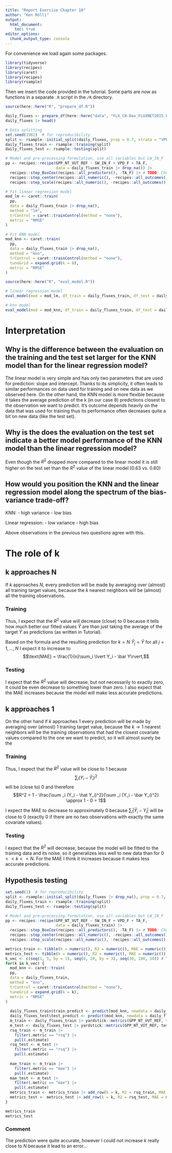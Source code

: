 ```yaml
---
title: "Report Exercise Chapter 10"
author: "Ken Rölli"
output:
  html_document:
    toc: true
editor_options: 
  chunk_output_type: console
---
```


For convenience we load again some packages.
```r
library(tidyverse)
library(recipes)
library(caret)
library(recipes)
library(rsample)
```

Then we insert the code provided in the tutorial. Some parts are now as functions in a
separate `.R` script in the `/R` directory.
```r
source(here::here("R", "prepare_df.R"))

daily_fluxes <- prepare_df(here::here("data", "FLX_CH-Dav_FLUXNET2015_FULLSET_DD_1997-2014_1-3.csv"))
daily_fluxes |> head()
```

```r
# Data splitting
set.seed(1982)  # for reproducibility
split <- rsample::initial_split(daily_fluxes, prop = 0.7, strata = "VPD_F")
daily_fluxes_train <- rsample::training(split)
daily_fluxes_test <- rsample::testing(split)

# Model and pre-processing formulation, use all variables but LW_IN_F
pp <- recipes::recipe(GPP_NT_VUT_REF ~ SW_IN_F + VPD_F + TA_F, 
                      data = daily_fluxes_train |> drop_na()) |> 
  recipes::step_BoxCox(recipes::all_predictors(), -TA_F) |> # TODO: Check why we should try to boxcox transform TA_F -> it also contains negative values!
  recipes::step_center(recipes::all_numeric(), -recipes::all_outcomes()) |>
  recipes::step_scale(recipes::all_numeric(), -recipes::all_outcomes())

# Fit linear regression model
mod_lm <- caret::train(
  pp, 
  data = daily_fluxes_train |> drop_na(), 
  method = "lm",
  trControl = caret::trainControl(method = "none"),
  metric = "RMSE"
)

# Fit KNN model
mod_knn <- caret::train(
  pp, 
  data = daily_fluxes_train |> drop_na(), 
  method = "knn",
  trControl = caret::trainControl(method = "none"),
  tuneGrid = expand.grid(k = 8),
  metric = "RMSE"
)
```

```r
source(here::here("R", "eval_model.R"))

# linear regression model
eval_model(mod = mod_lm, df_train = daily_fluxes_train, df_test = daily_fluxes_test)

# knn model
eval_model(mod = mod_knn, df_train = daily_fluxes_train, df_test = daily_fluxes_test)
```

# Interpretation

## Why is the difference between the evaluation on the training and the test set larger for the KNN model than for the linear regression model?
The linear model is very simple and has only two parameters that are used for prediction:
slope and intercept.
Thanks to its simplicity, it often leads to similar performances on data used for training and on new data as we observed here.
On the other hand, the KNN model is more flexible because it takes the average prediction of the k (in our case 8) predictions closest to the observation we want to predict.
It's outcome depends heavily on the data that was used for training thus its performance often decreases quite a bit on new data (like the test set).

## Why is the does the evaluation on the test set indicate a better model performance of the KNN model than the linear regression model?
Even though the $R^2$ dropped more compared to the linear model it is still higher on the test set than the $R^2$ value of the linear model (0.63 vs. 0.60)

## How would you position the KNN and the linear regression model along the spectrum of the bias-variance trade-off?
KNN:
- high variance
- low bias

Linear regression:
- low variance
- high bias

Above observations in the previous two questions agree with this.

# The role of k

## k approaches N
If $k$ approaches $N$, every prediction will be made by averaging over (almost) all training target values, because the $k$ nearest neighbors will be (almost) all the training observations.

### Training
Thus, I expect that the $R^2$ value will decrease (close) to $0$ because it tells how much better our fitted values $\hat Y$ are than just taking the average of the target $\bar Y$ as predictions (as written in Tutorial).

Based on the formula and the resulting prediction for $k=N$ $\hat Y_j = \bar Y$ for all $j= 1, \dots, N$ I expect it to increase to
$$\text{MAE} = \frac{1}{n}\sum_i \lvert Y_i - \bar Y\rvert,$$ 


### Testing
I expect that the $R^2$ value will decrease, but not necessarily to exactly zero, it could be even decrease to something lower than zero.
I also expect that the $\text{MAE}$ increases because the model will make less accurate predictions.

## k approaches 1
On the other hand if $k$ approaches $1$ every prediction will be made by averaging over (almost) 1 training target value, because the $k \to 1$ nearest neighbors will be the training observations that had the closest covariate values compared to the one we want to predict, so it will almost surely be the  

### Training
Thus, I expect that the $R^2$ value will be close to $1$ because 
$$\sum _i (Y_i - \hat Y_i)^2$$ will be (close to) $0$ and therefore 
$$R^2 = 1 - \frac{\sum _i (Y_i - \hat Y_i)^2}{\sum _i (Y_i - \bar Y_i)^2} \approx 1 - 0 = 1$$

I expect the $\text{MAE}$ to decrease to approximately $0$ because $\sum_i \lvert \hat Y_i - Y_i \rvert$ will be close to $0$ (exactly $0$ if there are no two observations with exactly the same covariate values).

### Testing
I expect that the $R^2$ will decrease, because the model will be fitted to the training data and its noise, so it generalizes less well to new data than for $0 << k << N$.
For the MAE I think it increases because it makes less accurate predictions. 

## Hypothesis testing
```r
set.seed(1)  # for reproducibility
split <- rsample::initial_split(daily_fluxes |> drop_na(), prop = 0.7, strata = "VPD_F")
daily_fluxes_train <- rsample::training(split)
daily_fluxes_test <- rsample::testing(split)

# Model and pre-processing formulation, use all variables but LW_IN_F
pp <- recipes::recipe(GPP_NT_VUT_REF ~ SW_IN_F + VPD_F + TA_F, 
                      data = daily_fluxes_train) |> 
  recipes::step_BoxCox(recipes::all_predictors(), -TA_F) |> # TODO: Check why we should try to boxcox transform TA_F -> it also contains negative values!
  recipes::step_center(recipes::all_numeric(), -recipes::all_outcomes()) |>
  recipes::step_scale(recipes::all_numeric(), -recipes::all_outcomes())

metrics_train <- tibble(k = numeric(), R2 = numeric(), MAE = numeric())
metrics_test <- tibble(k = numeric(), R2 = numeric(), MAE = numeric())
k_vec <- c(seq(1, 5, by = 1), seq(8, 20, by = 3), seq(30, 100, 10)) # TODO: Check why higher k throws "too many ties in knn" error.
for(k in k_vec) {
  mod_knn <- caret::train(
  pp, 
  data = daily_fluxes_train, 
  method = "knn",
  trControl = caret::trainControl(method = "none"),
  tuneGrid = expand.grid(k = k),
  metric = "RMSE"
)
  
  daily_fluxes_train$train_predict <- predict(mod_knn, newdata = daily_fluxes_train)
  daily_fluxes_test$test_predict <- predict(mod_knn, newdata = daily_fluxes_test)
  m_train <- daily_fluxes_train |> yardstick::metrics(GPP_NT_VUT_REF, train_predict)
  m_test <- daily_fluxes_test |> yardstick::metrics(GPP_NT_VUT_REF, test_predict)
  rsq_train <- m_train |> 
    filter(.metric == "rsq") |> 
    pull(.estimate)
  rsq_test <- m_test |> 
    filter(.metric == "rsq") |> 
    pull(.estimate)
  
  mae_train <- m_train |> 
    filter(.metric == "mae") |> 
    pull(.estimate)
  mae_test <- m_test |> 
    filter(.metric == "mae") |> 
    pull(.estimate)
  metrics_train <- metrics_train |> add_row(k = k, R2 = rsq_train, MAE = mae_train)
  metrics_test <- metrics_test |> add_row(k = k, R2 = rsq_test, MAE = mae_test)
}

metrics_train
metrics_test
```

### Comment
The prediction were quite accurate, however I could not increase $k$ really close to $N$ because it lead to an error...

